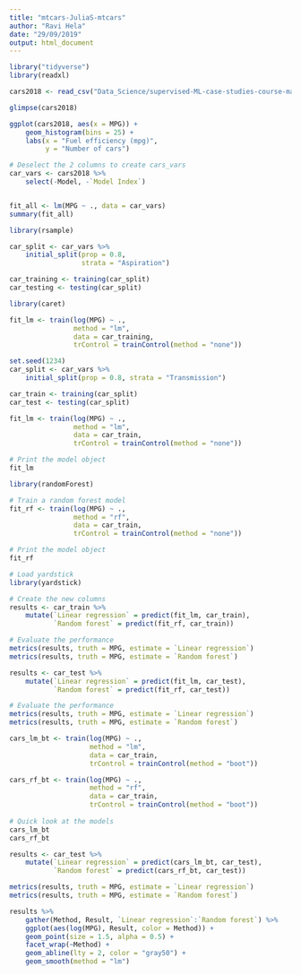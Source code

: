 ---
title: "mtcars-JuliaS-mtcars"
author: "Ravi Hela"
date: "29/09/2019"
output: html_document
---

```{r}
library("tidyverse")
library(readxl)

```


```{r setup, include=FALSE}
cars2018 <- read_csv("Data_Science/supervised-ML-case-studies-course-master/data/cars2018.csv")

glimpse(cars2018)

ggplot(cars2018, aes(x = MPG)) +
    geom_histogram(bins = 25) +
    labs(x = "Fuel efficiency (mpg)",
         y = "Number of cars")


```

```{r}
# Deselect the 2 columns to create cars_vars
car_vars <- cars2018 %>%
    select(-Model, -`Model Index`)


fit_all <- lm(MPG ~ ., data = car_vars)
summary(fit_all)


```


```{r}
library(rsample)

car_split <- car_vars %>%
    initial_split(prop = 0.8,
                  strata = "Aspiration")

car_training <- training(car_split)
car_testing <- testing(car_split)

```

```{r}
library(caret)

fit_lm <- train(log(MPG) ~ ., 
                method = "lm", 
                data = car_training,
                trControl = trainControl(method = "none"))

```


```{r}
set.seed(1234)
car_split <- car_vars %>%
    initial_split(prop = 0.8, strata = "Transmission")

car_train <- training(car_split)
car_test <- testing(car_split)
```


```{r, linear model}
fit_lm <- train(log(MPG) ~ ., 
                method = "lm", 
                data = car_train,
                trControl = trainControl(method = "none"))

# Print the model object
fit_lm
```


```{r}
library(randomForest)

# Train a random forest model
fit_rf <- train(log(MPG) ~ ., 
                method = "rf", 
                data = car_train,
                trControl = trainControl(method = "none"))

# Print the model object
fit_rf
```



```{r}
# Load yardstick
library(yardstick)

# Create the new columns
results <- car_train %>%
    mutate(`Linear regression` = predict(fit_lm, car_train),
           `Random forest` = predict(fit_rf, car_train))

# Evaluate the performance
metrics(results, truth = MPG, estimate = `Linear regression`)
metrics(results, truth = MPG, estimate = `Random forest`)


```


```{r}
results <- car_test %>%
    mutate(`Linear regression` = predict(fit_lm, car_test),
           `Random forest` = predict(fit_rf, car_test))

# Evaluate the performance
metrics(results, truth = MPG, estimate = `Linear regression`)
metrics(results, truth = MPG, estimate = `Random forest`)

```

```{r}
cars_lm_bt <- train(log(MPG) ~ ., 
                    method = "lm", 
                    data = car_train,
                    trControl = trainControl(method = "boot"))

cars_rf_bt <- train(log(MPG) ~ ., 
                    method = "rf", 
                    data = car_train,
                    trControl = trainControl(method = "boot"))
                   
# Quick look at the models
cars_lm_bt
cars_rf_bt
```


```{r}
results <- car_test %>%
    mutate(`Linear regression` = predict(cars_lm_bt, car_test),
           `Random forest` = predict(cars_rf_bt, car_test))

metrics(results, truth = MPG, estimate = `Linear regression`)
metrics(results, truth = MPG, estimate = `Random forest`)
```


```{r}
results %>%
    gather(Method, Result, `Linear regression`:`Random forest`) %>%
    ggplot(aes(log(MPG), Result, color = Method)) +
    geom_point(size = 1.5, alpha = 0.5) +
    facet_wrap(~Method) +
    geom_abline(lty = 2, color = "gray50") +
    geom_smooth(method = "lm")

```

